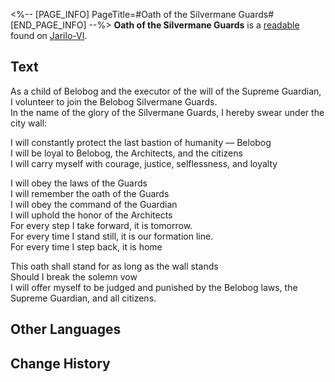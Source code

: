 <%-- [PAGE_INFO]
PageTitle=#Oath of the Silvermane Guards#
[END_PAGE_INFO] --%>
{{Readable Infobox
|id           = 129
|partIds      = 190275
|title        = 
|image        = Item Jarilo-VI Readable.png
|world        = Jarilo-VI
|parts        = 1
|author       = <!--to be added-->
|description  = The oath of the Silvermane Guards can be seen everywhere in the Silvermane Guard Restricted Zone. It's nothing different from a list of corporate values, and no one really pays attention to it.
|part1        = Oath of the Silvermane Guards
|source1      = {{cx|Source missing}}
|characters   = 
|factions     = 
}}
'''Oath of the Silvermane Guards''' is a [[readable]] found on [[Jarilo-VI]].
<!--
==Location==
{{Map Embed|<map name>|<marker id>}}
-->
==Text==
As a child of Belobog and the executor of the will of the Supreme Guardian, I volunteer to join the Belobog Silvermane Guards.<br />
In the name of the glory of the Silvermane Guards, I hereby swear under the city wall:

I will constantly protect the last bastion of humanity &mdash; Belobog<br />
I will be loyal to Belobog, the Architects, and the citizens<br />
I will carry myself with courage, justice, selflessness, and loyalty

I will obey the laws of the Guards<br />
I will remember the oath of the Guards<br />
I will obey the command of the Guardian<br />
I will uphold the honor of the Architects<br />
For every step I take forward, it is tomorrow.<br />
For every time I stand still, it is our formation line.<br />
For every time I step back, it is home

This oath shall stand for as long as the wall stands<br />
Should I break the solemn vow<br />
I will offer myself to be judged and punished by the Belobog laws, the Supreme Guardian, and all citizens.

<!--
==Trivia==
* 
-->
==Other Languages==
{{Other Languages
|en   = Oath of the Silvermane Guards
|zhs  = 银鬃铁卫宣誓词
|zht  = 銀鬃鐵衛宣誓詞
|ja   = シルバーメインの宣誓句
|ko   = 실버메인 철위대의 맹세
|es   = Juramento de la Guardia Crinargenta
|fr   = Serment des Gardes de la crinière d'argent
|ru   = Присяга Среброгривых Стражей
|th   = คำปฏิญาณของกองกำลัง Silvermane
|vi   = Lời Tuyên Thệ Của Thiết Vệ Bờm Bạc
|de   = Eid der Silbermähnen-Wachen
|id   = Sumpah Silvermane Guard
|pt   = Juramento da Guarda Crinalva
}}

==Change History==
{{Change History|1.0}}